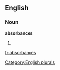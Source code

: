 
==English==

===Noun===
'''absorbances'''

# {{plural of|[[absorbance]]}}

[[Category:English plurals]]

[[fr:absorbances]]